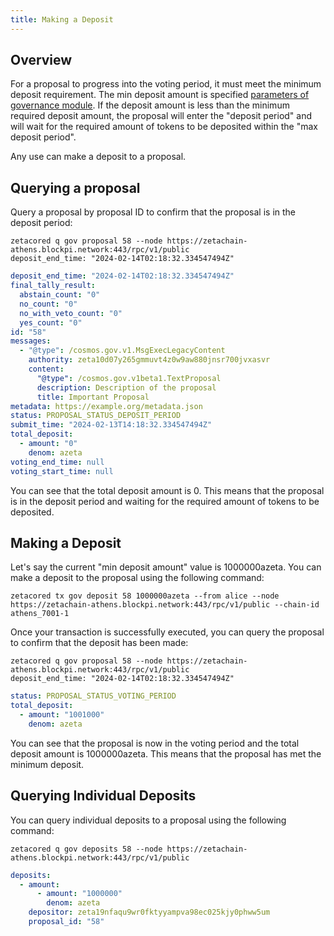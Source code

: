 ```yaml
---
title: Making a Deposit
---
```


## Overview

For a proposal to progress into the voting period, it must meet the minimum
deposit requirement. The min deposit amount is specified
[parameters of governance module](/developers/cli/governance/overview/). If the
deposit amount is less than the minimum required deposit amount, the proposal
will enter the "deposit period" and will wait for the required amount of tokens
to be deposited within the "max deposit period".

Any use can make a deposit to a proposal.

## Querying a proposal

Query a proposal by proposal ID to confirm that the proposal is in the deposit
period:

```
zetacored q gov proposal 58 --node https://zetachain-athens.blockpi.network:443/rpc/v1/public
deposit_end_time: "2024-02-14T02:18:32.334547494Z"
```

```yaml
deposit_end_time: "2024-02-14T02:18:32.334547494Z"
final_tally_result:
  abstain_count: "0"
  no_count: "0"
  no_with_veto_count: "0"
  yes_count: "0"
id: "58"
messages:
  - "@type": /cosmos.gov.v1.MsgExecLegacyContent
    authority: zeta10d07y265gmmuvt4z0w9aw880jnsr700jvxasvr
    content:
      "@type": /cosmos.gov.v1beta1.TextProposal
      description: Description of the proposal
      title: Important Proposal
metadata: https://example.org/metadata.json
status: PROPOSAL_STATUS_DEPOSIT_PERIOD
submit_time: "2024-02-13T14:18:32.334547494Z"
total_deposit:
  - amount: "0"
    denom: azeta
voting_end_time: null
voting_start_time: null
```

You can see that the total deposit amount is 0. This means that the proposal is
in the deposit period and waiting for the required amount of tokens to be
deposited.

## Making a Deposit

Let's say the current "min deposit amount" value is 1000000azeta. You can make a
deposit to the proposal using the following command:

```
zetacored tx gov deposit 58 1000000azeta --from alice --node https://zetachain-athens.blockpi.network:443/rpc/v1/public --chain-id athens_7001-1
```

Once your transaction is successfully executed, you can query the proposal to
confirm that the deposit has been made:

```
zetacored q gov proposal 58 --node https://zetachain-athens.blockpi.network:443/rpc/v1/public
deposit_end_time: "2024-02-14T02:18:32.334547494Z"
```

```yaml
status: PROPOSAL_STATUS_VOTING_PERIOD
total_deposit:
  - amount: "1001000"
    denom: azeta
```

You can see that the proposal is now in the voting period and the total deposit
amount is 1000000azeta. This means that the proposal has met the minimum
deposit.

## Querying Individual Deposits

You can query individual deposits to a proposal using the following command:

```
zetacored q gov deposits 58 --node https://zetachain-athens.blockpi.network:443/rpc/v1/public
```

```yaml
deposits:
  - amount:
      - amount: "1000000"
        denom: azeta
    depositor: zeta19nfaqu9wr0fktyyampva98ec025kjy0phww5um
    proposal_id: "58"
```
